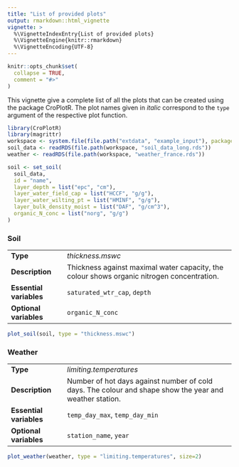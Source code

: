 ```yaml
---
title: "List of provided plots"
output: rmarkdown::html_vignette
vignette: >
  %\VignetteIndexEntry{List of provided plots}
  %\VignetteEngine{knitr::rmarkdown}
  %\VignetteEncoding{UTF-8}
---
```


```r
knitr::opts_chunk$set(
  collapse = TRUE,
  comment = "#>"
)
```

This vignette give a complete list of all the plots that can be created using the package CroPlotR. The plot names given in *italic* correspond to the `type` argument of the respective plot function.

```r
library(CroPlotR)
library(magrittr)
workspace <- system.file(file.path("extdata", "example_input"), package = "CroPlotR")
soil_data <- readRDS(file.path(workspace, "soil_data_long.rds"))
weather <- readRDS(file.path(workspace, "weather_france.rds"))

soil <- set_soil(
  soil_data, 
  id = "name", 
  layer_depth = list("epc", "cm"), 
  layer_water_field_cap = list("HCCF", "g/g"),
  layer_water_wilting_pt = list("HMINF", "g/g"), 
  layer_bulk_density_moist = list("DAF", "g/cm^3"),
  organic_N_conc = list("norg", "g/g")
)
```

### Soil

| |   |
|-|---|
|**Type**|*thickness.mswc*|
|**Description**|Thickness against maximal water capacity, the colour shows organic nitrogen concentration.
|**Essential variables**|`saturated_wtr_cap`, `depth`|
|**Optional variables**|`organic_N_conc`|
```r
plot_soil(soil, type = "thickness.mswc")
```


### Weather
| |   |
|-|---|
|**Type**|*limiting.temperatures*|
|**Description**|Number of hot days against number of cold days. The colour and shape show the year and weather station.
|**Essential variables**|`temp_day_max`, `temp_day_min`|
|**Optional variables**|`station_name`, `year`|
```r
plot_weather(weather, type = "limiting.temperatures", size=2)
```

